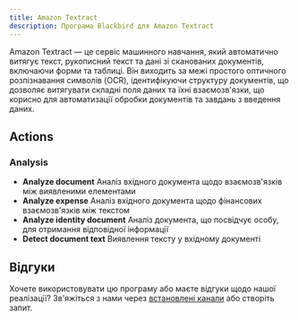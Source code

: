 ```yaml
---
title: Amazon Textract
description: Програма Blackbird для Amazon Textract
---
```


<LinkCard title="Переглянути на Github" target="_blank" href="https://github.com/bb-io/AmazonTextract" icon="github" />

Amazon Textract — це сервіс машинного навчання, який автоматично витягує текст, рукописний текст та дані зі сканованих документів, включаючи форми та таблиці. Він виходить за межі простого оптичного розпізнавання символів (OCR), ідентифікуючи структуру документів, що дозволяє витягувати складні поля даних та їхні взаємозв'язки, що корисно для автоматизації обробки документів та завдань з введення даних.

## Actions

### Analysis
- **Analyze document** Аналіз вхідного документа щодо взаємозв'язків між виявленими елементами
- **Analyze expense** Аналіз вхідного документа щодо фінансових взаємозв'язків між текстом
- **Analyze identity document** Аналіз документа, що посвідчує особу, для отримання відповідної інформації
- **Detect document text** Виявлення тексту у вхідному документі

## Відгуки

Хочете використовувати цю програму або маєте відгуки щодо нашої реалізації? Зв'яжіться з нами через [встановлені канали](https://www.blackbird.io/) або створіть запит.